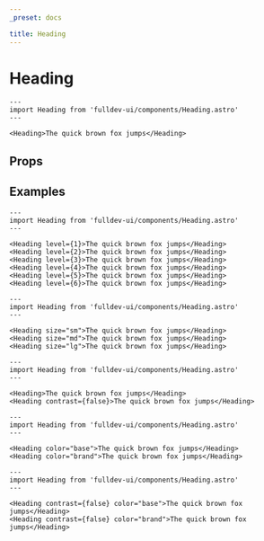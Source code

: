 ```yaml
---
_preset: docs

title: Heading
---
```


# Heading


```astro live
---
import Heading from 'fulldev-ui/components/Heading.astro'
---

<Heading>The quick brown fox jumps</Heading>
```

## Props

<PropsTable />

## Examples

```astro live
---
import Heading from 'fulldev-ui/components/Heading.astro'
---

<Heading level={1}>The quick brown fox jumps</Heading>
<Heading level={2}>The quick brown fox jumps</Heading>
<Heading level={3}>The quick brown fox jumps</Heading>
<Heading level={4}>The quick brown fox jumps</Heading>
<Heading level={5}>The quick brown fox jumps</Heading>
<Heading level={6}>The quick brown fox jumps</Heading>
```

```astro live
---
import Heading from 'fulldev-ui/components/Heading.astro'
---

<Heading size="sm">The quick brown fox jumps</Heading>
<Heading size="md">The quick brown fox jumps</Heading>
<Heading size="lg">The quick brown fox jumps</Heading>
```

```astro live
---
import Heading from 'fulldev-ui/components/Heading.astro'
---

<Heading>The quick brown fox jumps</Heading>
<Heading contrast={false}>The quick brown fox jumps</Heading>
```

```astro live
---
import Heading from 'fulldev-ui/components/Heading.astro'
---

<Heading color="base">The quick brown fox jumps</Heading>
<Heading color="brand">The quick brown fox jumps</Heading>
```

```astro live
---
import Heading from 'fulldev-ui/components/Heading.astro'
---

<Heading contrast={false} color="base">The quick brown fox jumps</Heading>
<Heading contrast={false} color="brand">The quick brown fox jumps</Heading>
```
